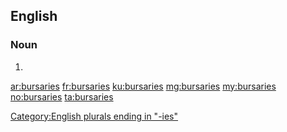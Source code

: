 ==English==

===Noun===
{{head|en}}

# {{plural of|bursary}}

[[Category:English plurals ending in "-ies"]]

[[ar:bursaries]]
[[fr:bursaries]]
[[ku:bursaries]]
[[mg:bursaries]]
[[my:bursaries]]
[[no:bursaries]]
[[ta:bursaries]]